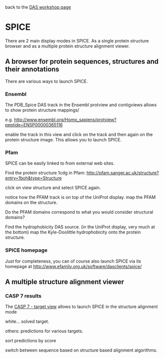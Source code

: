 back to the [[DASworkshop200802|DAS workshop page]]

=SPICE=

There are 2 main display modes in SPICE.
As a single protein structure browser and as a multiple protein structure alignment viewer.

==A browser for protein sequences, structures and their annotations== 

There are various ways to launch SPICE.

===Ensembl===

The PDB_Spice DAS track in the Ensembl protview and contigviews allows to show protein structure mappings/

e.g. 
[http://www.ensembl.org/Homo_sapiens/protview?peptide=ENSP00000365116 http://www.ensembl.org/Homo_sapiens/protview?peptide=ENSP00000365116]

enable the  track in this view and click on the track and then again on the protein structure image. This allows you to launch SPICE.

===Pfam===

SPICE can be easily linked to from external web sites.

Find the protein structure 1cdg in Pfam:
http://pfam.sanger.ac.uk/structure?entry=1boh&type=Structure

click on  view structure and select SPICE again.

notice how the PFAM track is on top of the UniProt display.
map the PFAM domains on the structure. 

Do the PFAM domains correspond to what you would consider structural domains?

Find the hydrophobicity DAS source. (in the UniProt display, very much at the bottom)
map the Kyle-Doolittle hydrophobicity onto the protein structure.

=== SPICE homepage ===

Just for completeness, you can of course also launch SPICE via its homepage at
[http://www.efamily.org.uk/software/dasclients/spice/ http://www.efamily.org.uk/software/dasclients/spice/]

==A multiple structure alignment viewer==

===CASP 7 results===

The [http://www.predictioncenter.org/casp/casp7/public/cgi-bin/results.cgi CASP 7 - target view] allows to launch SPICE in the structure alignment mode

white... solved target.

others: predictions for various targets.

sort predictions by score

switch between sequence based on structure based alignment algorithms.